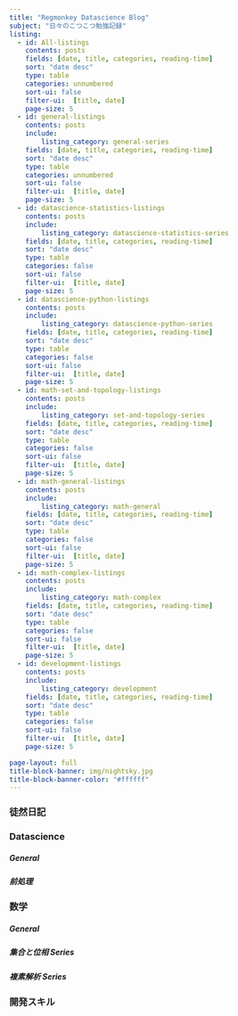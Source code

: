```yaml
---
title: "Regmonkey Datascience Blog"
subject: "日々のこつこつ勉強記録"
listing:
  - id: All-listings
    contents: posts
    fields: [date, title, categories, reading-time]
    sort: "date desc"
    type: table
    categories: unnumbered
    sort-ui: false
    filter-ui:  [title, date]
    page-size: 5
  - id: general-listings
    contents: posts
    include: 
        listing_category: general-series
    fields: [date, title, categories, reading-time]
    sort: "date desc"
    type: table
    categories: unnumbered
    sort-ui: false
    filter-ui:  [title, date]
    page-size: 5
  - id: datascience-statistics-listings
    contents: posts
    include: 
        listing_category: datascience-statistics-series
    fields: [date, title, categories, reading-time]
    sort: "date desc"
    type: table
    categories: false
    sort-ui: false
    filter-ui:  [title, date]
    page-size: 5
  - id: datascience-python-listings
    contents: posts
    include: 
        listing_category: datascience-python-series
    fields: [date, title, categories, reading-time]
    sort: "date desc"
    type: table
    categories: false
    sort-ui: false
    filter-ui:  [title, date]
    page-size: 5
  - id: math-set-and-topology-listings
    contents: posts
    include: 
        listing_category: set-and-topology-series
    fields: [date, title, categories, reading-time]
    sort: "date desc"
    type: table
    categories: false
    sort-ui: false
    filter-ui:  [title, date]
    page-size: 5
  - id: math-general-listings
    contents: posts
    include: 
        listing_category: math-general
    fields: [date, title, categories, reading-time]
    sort: "date desc"
    type: table
    categories: false
    sort-ui: false
    filter-ui:  [title, date]
    page-size: 5
  - id: math-complex-listings
    contents: posts
    include: 
        listing_category: math-complex
    fields: [date, title, categories, reading-time]
    sort: "date desc"
    type: table
    categories: false
    sort-ui: false
    filter-ui:  [title, date]
    page-size: 5
  - id: development-listings
    contents: posts
    include: 
        listing_category: development
    fields: [date, title, categories, reading-time]
    sort: "date desc"
    type: table
    categories: false
    sort-ui: false
    filter-ui:  [title, date]
    page-size: 5

page-layout: full
title-block-banner: img/nightsky.jpg
title-block-banner-color: "#ffffff"
---
```


### 徒然日記

:::{#All-listings}
:::

:::{#general-listings}
:::


### Datascience
##### General

:::{#datascience-statistics-listings}
:::


##### 前処理

:::{#datascience-python-listings}
:::

### 数学

##### General

:::{#math-general-listings}
:::


##### 集合と位相 Series

:::{#math-set-and-topology-listings}
:::

##### 複素解析 Series

:::{#math-complex-listings}
:::


### 開発スキル

:::{#development-listings}
:::
